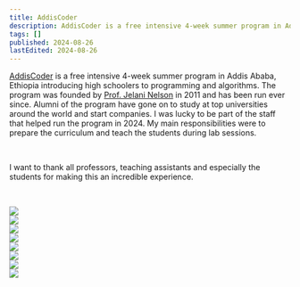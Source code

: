 ```yaml
---
title: AddisCoder
description: AddisCoder is a free intensive 4-week summer program in Addis Ababa, Ethiopia introducing high schoolers to programming and algorithms
tags: []
published: 2024-08-26
lastEdited: 2024-08-26
---
```


[AddisCoder](https://addiscoder.com) is a free intensive 4-week summer program
in Addis Ababa, Ethiopia introducing high schoolers to programming and
algorithms.  The program was founded by [Prof. Jelani
Nelson](https://people.eecs.berkeley.edu/~minilek/) in 2011 and has been run
ever since.  Alumni of the program have gone on to study at top universities
around the world and start companies.  I was lucky to be part of the staff that
helped run the program in 2024. My main responsibilities were to prepare the
curriculum and teach the students during lab sessions.

<br />

I want to thank all professors, teaching assistants and especially the students for making this an incredible experience.

<br />

<Image src="/img/addiscoder1.jpeg" caption="The students taking their final exam"/><br/>
<Image src="/img/addiscoder2.jpeg" caption="Mini-lecture on loops"/><br/>
<Image src="/img/addiscoder3.jpeg" caption="The students working in the labs"/><br/>
<Image src="/img/addiscoder4.jpeg" caption="Eating Enjera with friends"/><br/>
<Image src="/img/addiscoder5.jpeg" caption="Dancing to traditional Ethiopian music"/><br/>
<Image src="/img/addiscoder6.jpeg" caption="Jelani teaching dynamic programming"/><br/>
<Image src="/img/addiscoder7.jpeg" caption="Talking to the students"/><br/>
<Image src="/img/addiscoder8.jpeg" caption="Simon on our weekly water supply"/>
